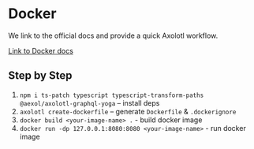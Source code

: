 # Docker

We link to the official docs and provide a quick Axolotl workflow.

[Link to Docker docs](https://docs.docker.com/)

## Step by Step

1. `npm i ts-patch typescript typescript-transform-paths @aexol/axolotl-graphql-yoga` – install deps
2. `axolotl create-dockerfile` – generate `Dockerfile` & `.dockerignore`
3. `docker build <your-image-name> .` - build docker image
4. `docker run -dp 127.0.0.1:8080:8080 <your-image-name>` - run docker image
